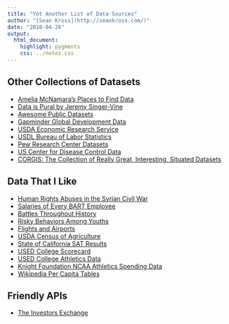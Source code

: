 ```yaml
---
title: "Yet Another List of Data Sources"
author: "[Sean Kross](http://seankross.com/)"
date: "2018-04-26"
output: 
  html_document:
    highlight: pygments
    css: ../notes.css
---
```


## Other Collections of Datasets

- [Amelia McNamara's Places to Find Data](http://www.amelia.mn/sds220/project.html#places_to_find_data)
- [Data is Pural by Jeremy Singer-Vine](https://tinyletter.com/data-is-plural/archive)
- [Awesome Public Datasets](https://github.com/awesomedata/awesome-public-datasets)
- [Gapminder Global Development Data](https://www.gapminder.org/data/)
- [USDA Economic Research Service](https://www.ers.usda.gov/data-products)
- [USDL Bureau of Labor Statistics](https://www.bls.gov/data/)
- [Pew Research Center Datasets](http://www.pewresearch.org/download-datasets/)
- [US Center for Disease Control Data](https://wonder.cdc.gov/)
- [CORGIS: The Collection of Really Great, Interesting, Situated Datasets](https://corgis-edu.github.io/corgis/csv/)

## Data That I Like

- [Human Rights Abuses in the Syrian Civil War](https://syrianarchive.org/)
- [Salaries of Every BART Employee](http://enjalot.github.io/bart/)
- [Battles Throughout History](https://github.com/jrnold/CDB90)
- [Risky Behaviors Among Youths](https://www.cdc.gov/healthyyouth/data/yrbs/index.htm)
- [Flights and Airports](https://openflights.org/data.html)
- [USDA Census of Agriculture](https://www.agcensus.usda.gov/Publications/2012/)
- [State of California SAT Results](https://www.cde.ca.gov/ds/sp/ai/)
- [USED College Scorecard](https://collegescorecard.ed.gov/data/)
- [USED College Athletics Data](https://ope.ed.gov/athletics/#/)
- [Knight Foundation NCAA Athletics Spending Data](http://spendingdatabase.knightcommission.org/about-the-data)
- [Wikipedia Per Capita Tables](https://en.wikipedia.org/wiki/Category:Lists_of_countries_by_per_capita_values)

## Friendly APIs

- [The Investors Exchange](https://iextrading.com/developer/docs/)
